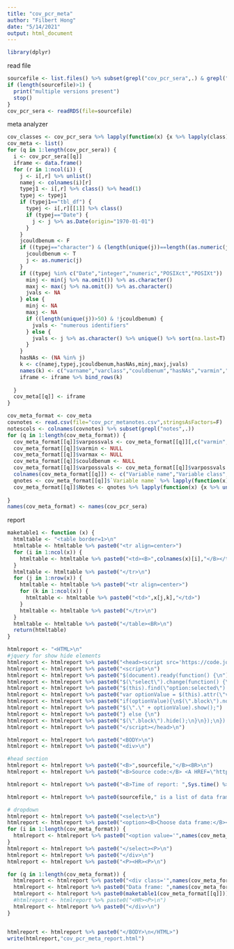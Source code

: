 ```yaml
---
title: "cov_pcr_meta"
author: "Filbert Hong"
date: "5/14/2021"
output: html_document
---
```


```r
library(dplyr)
```
read file
```r
sourcefile <- list.files() %>% subset(grepl("cov_pcr_sera",.) & grepl("RDS",.)) %>% subset(!grepl("nomask|yesmask|allsets|paired",.))
if (length(sourcefile)>1) {
  print("multiple versions present")
  stop()
}
cov_pcr_sera <- readRDS(file=sourcefile)
```
meta analyzer
```r
cov_classes <- cov_pcr_sera %>% lapply(function(x) {x %>% lapply(class)})
cov_meta <- list()
for (q in 1:length(cov_pcr_sera)) {
  i <- cov_pcr_sera[[q]]
  iframe <- data.frame()
  for (r in 1:ncol(i)) {
    j <- i[,r] %>% unlist()
    namej <- colnames(i)[r]
    typej1 <- i[,r] %>% class() %>% head(1)
    typej <- typej1
    if (typej1=="tbl_df") {
      typej <- i[,r][[1]] %>% class()
      if (typej=="Date") {
        j <- j %>% as.Date(origin="1970-01-01")
      }
    }
    jcouldbenum <- F
    if ((typej=="character") & (length(unique(j))==length((as.numeric(j) %>% unique())))) {
      jcouldbenum <- T
      j <- as.numeric(j)
    }
    if ((typej %in% c("Date","integer","numeric","POSIXct","POSIXt")) | jcouldbenum) {
      minj <- min(j %>% na.omit()) %>% as.character()
      maxj <- max(j %>% na.omit()) %>% as.character()
      jvals <- NA
    } else {
      minj <- NA
      maxj <- NA
      if ((length(unique(j))>50) & !jcouldbenum) {
        jvals <- "numerous identifiers"
      } else {
        jvals <- j %>% as.character() %>% unique() %>% sort(na.last=T) %>% paste(collapse=";")
      }
    }
    hasNAs <- (NA %in% j)
    k <- c(namej,typej,jcouldbenum,hasNAs,minj,maxj,jvals)
    names(k) <- c("varname","varclass","couldbenum","hasNAs","varmin","varmax","varpossvals")
    iframe <- iframe %>% bind_rows(k)
    
  }
  cov_meta[[q]] <- iframe
}

cov_meta_format <- cov_meta
covnotes <- read.csv(file="cov_pcr_metanotes.csv",stringsAsFactors=F)
notescols <- colnames(covnotes) %>% subset(grepl("notes",.))
for (q in 1:length(cov_meta_format)) {
  cov_meta_format[[q]]$varpossvals <- cov_meta_format[[q]][,c("varmin","varmax","varpossvals")] %>% apply(1,function(x) {if (is.na(x["varpossvals"])) {paste0(x["varmin"]," to ",x["varmax"])} else {x["varpossvals"]}})
  cov_meta_format[[q]]$varmin <- NULL
  cov_meta_format[[q]]$varmax <- NULL
  cov_meta_format[[q]]$couldbenum <- NULL
  cov_meta_format[[q]]$varpossvals <- cov_meta_format[[q]]$varpossvals %>% gsub(";","<BR>",.)
  colnames(cov_meta_format[[q]]) <- c("Variable name","Variable class","Are there NAs in this field?","Possible values or range of values")
  qnotes <- cov_meta_format[[q]]$`Variable name` %>% lapply(function(x) {covnotes %>% filter(dfname==names(cov_pcr_sera)[q] & Variable.name==x) %>% select(all_of(notescols))})
  cov_meta_format[[q]]$Notes <- qnotes %>% lapply(function(x) {x %>% unlist() %>% subset(.!="") %>% paste(collapse="<BR>")})
  
}
names(cov_meta_format) <- names(cov_pcr_sera)


```
report
```r
maketable1 <- function (x) {
  htmltable <- "<table border=1>\n"
  htmltable <- htmltable %>% paste0("<tr align=center>")
  for (i in 1:ncol(x)) {
    htmltable <- htmltable %>% paste0("<td><B>",colnames(x)[i],"</B></td>")
  }
  htmltable <- htmltable %>% paste0("</tr>\n")
  for (j in 1:nrow(x)) {
    htmltable <- htmltable %>% paste0("<tr align=center>")
    for (k in 1:ncol(x)) {
      htmltable <- htmltable %>% paste0("<td>",x[j,k],"</td>")
    }
    htmltable <- htmltable %>% paste0("</tr>\n")
  }
  htmltable <- htmltable %>% paste0("</table><BR>\n")
  return(htmltable)
}

htmlreport <- "<HTML>\n"
#jquery for show hide elements
htmlreport <- htmlreport %>% paste0("<head><script src='https://code.jquery.com/jquery-3.5.1.min.js'></script>\n")
htmlreport <- htmlreport %>% paste0("<script>\n")
htmlreport <- htmlreport %>% paste0("$(document).ready(function() {\n")
htmlreport <- htmlreport %>% paste0("$(\"select\").change(function() {\n")
htmlreport <- htmlreport %>% paste0("$(this).find(\"option:selected\").each(function(){\n")
htmlreport <- htmlreport %>% paste0("var optionValue = $(this).attr(\"value\");\n")
htmlreport <- htmlreport %>% paste0("if(optionValue){\n$(\".block\").not(\".\" + optionValue).hide();\n")
htmlreport <- htmlreport %>% paste0("$(\".\" + optionValue).show();")
htmlreport <- htmlreport %>% paste0("} else {\n")
htmlreport <- htmlreport %>% paste0("$(\".block\").hide();\n}\n});\n}).change();\n});\n")
htmlreport <- htmlreport %>% paste0("</script></head>\n")

htmlreport <- htmlreport %>% paste0("<BODY>\n")
htmlreport <- htmlreport %>% paste0("<div>\n")

#head section
htmlreport <- htmlreport %>% paste0("<B>",sourcefile,"</B><BR>\n")
htmlreport <- htmlreport %>% paste0("<B>Source code:</B> <A HREF=\"https://gitlab.umiacs.umd.edu/catch/sars-shedding-manuscript/-/blob/master/analytical_cleaned_datasets/cov_pcr_meta.Rmd\" target='_blank'>cov_pcr_meta.Rmd</A></B><BR>\n")

htmlreport <- htmlreport %>% paste0("<B>Time of report: ",Sys.time() %>% as.POSIXct(tz="America/New_York"),"</B><P>\n")

htmlreport <- htmlreport %>% paste0(sourcefile," is a list of data frames: ",names(cov_meta_format) %>% paste(collapse=", "),".<P>\n")

# dropdown
htmlreport <- htmlreport %>% paste0("<select>\n")
htmlreport <- htmlreport %>% paste0("<option><B>Choose data frame:</B></option>\n")
for (i in 1:length(cov_meta_format)) {
  htmlreport <- htmlreport %>% paste0("<option value='",names(cov_meta_format)[i],"'>",names(cov_meta_format)[i],"</option>\n")
}
htmlreport <- htmlreport %>% paste0("</select><P>\n")
htmlreport <- htmlreport %>% paste0("</div>\n")
htmlreport <- htmlreport %>% paste0("<P><HR><P>\n")

for (q in 1:length(cov_meta_format)) {
  htmlreport <- htmlreport %>% paste0("<div class='",names(cov_meta_format)[q]," block'>\n")
  htmlreport <- htmlreport %>% paste0("Data frame: ",names(cov_meta_format)[q],"<BR>\n")
  htmlreport <- htmlreport %>% paste0(maketable1(cov_meta_format[[q]]))
  #htmlreport <- htmlreport %>% paste0("<HR><P>\n")
  htmlreport <- htmlreport %>% paste0("</div>\n")
}


htmlreport <- htmlreport %>% paste0("</BODY>\n</HTML>")
write(htmlreport,"cov_pcr_meta_report.html")
```
